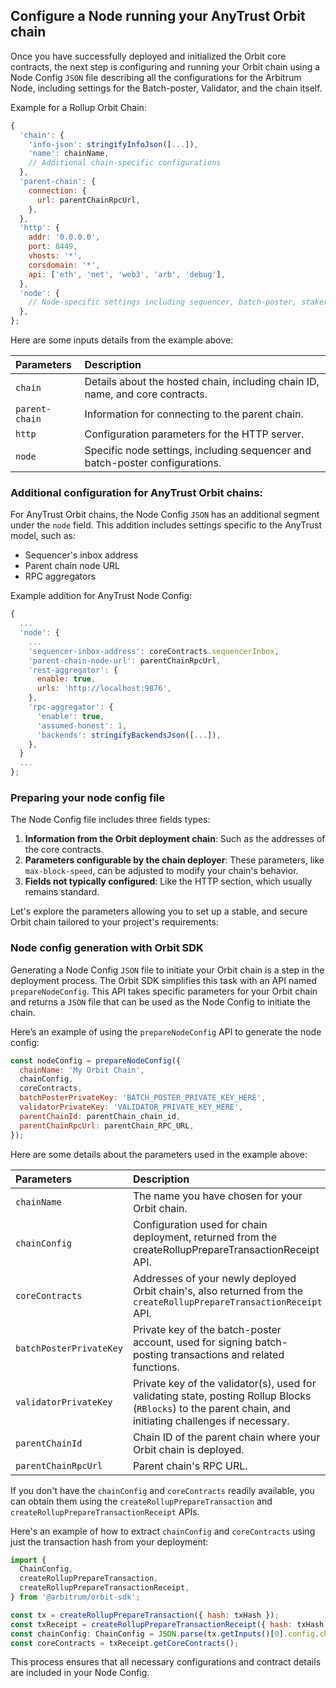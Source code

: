 ## Configure a Node running your AnyTrust Orbit chain

Once you have successfully deployed and initialized the Orbit core contracts, the next step is configuring and running your Orbit chain using a Node Config `JSON` file describing all the configurations for the Arbitrum Node, including settings for the Batch-poster, Validator, and the chain itself.

Example for a Rollup Orbit Chain:

```js
{
  'chain': {
    'info-json': stringifyInfoJson([...]),
    'name': chainName,
    // Additional chain-specific configurations
  },
  'parent-chain': {
    connection: {
      url: parentChainRpcUrl,
    },
  },
  'http': {
    addr: '0.0.0.0',
    port: 8449,
    vhosts: '*',
    corsdomain: '*',
    api: ['eth', 'net', 'web3', 'arb', 'debug'],
  },
  'node': {
    // Node-specific settings including sequencer, batch-poster, staker configurations
  },
};
```

Here are some inputs details from the example above:

| Parameters     | Description                                                                   |
| :------------- | :---------------------------------------------------------------------------- |
| `chain`        | Details about the hosted chain, including chain ID, name, and core contracts. |
| `parent-chain` | Information for connecting to the parent chain.                               |
| `http`         | Configuration parameters for the HTTP server.                                 |
| `node`         | Specific node settings, including sequencer and batch-poster configurations.  |

### Additional configuration for AnyTrust Orbit chains:

For AnyTrust Orbit chains, the Node Config `JSON` has an additional segment under the `node` field. This addition includes settings specific to the AnyTrust model, such as:

- Sequencer's inbox address
- Parent chain node URL
- RPC aggregators

Example addition for AnyTrust Node Config:

```js
{
  ...
  'node': {
    ...
    'sequencer-inbox-address': coreContracts.sequencerInbox,
    'parent-chain-node-url': parentChainRpcUrl,
    'rest-aggregator': {
      enable: true,
      urls: 'http://localhost:9876',
    },
    'rpc-aggregator': {
      'enable': true,
      'assumed-honest': 1,
      'backends': stringifyBackendsJson([...]),
    },
  }
  ...
};
```

### Preparing your node config file

The Node Config file includes three fields types:

1. **Information from the Orbit deployment chain**: Such as the addresses of the core contracts.
2. **Parameters configurable by the chain deployer**: These parameters, like `max-block-speed`, can be adjusted to modify your chain's behavior.
3. **Fields not typically configured**: Like the HTTP section, which usually remains standard.

Let's explore the parameters allowing you to set up a stable, and secure Orbit chain tailored to your project's requirements:

### Node config generation with Orbit SDK

Generating a Node Config `JSON` file to initiate your Orbit chain is a step in the deployment process. The Orbit SDK simplifies this task with an API named `prepareNodeConfig`. This API takes specific parameters for your Orbit chain and returns a `JSON` file that can be used as the Node Config to initiate the chain.

Here’s an example of using the `prepareNodeConfig` API to generate the node config:

```js
const nodeConfig = prepareNodeConfig({
  chainName: 'My Orbit Chain',
  chainConfig,
  coreContracts,
  batchPosterPrivateKey: 'BATCH_POSTER_PRIVATE_KEY_HERE',
  validatorPrivateKey: 'VALIDATOR_PRIVATE_KEY_HERE',
  parentChainId: parentChain_chain_id,
  parentChainRpcUrl: parentChain_RPC_URL,
});
```

Here are some details about the parameters used in the example above:

| Parameters                | Description                                                                                                                                                |
| :------------------------ | :--------------------------------------------------------------------------------------------------------------------------------------------------------- |
| `chainName`               | The name you have chosen for your Orbit chain.                                                                                                             |
| `chainConfig`             | Configuration used for chain deployment, returned from the createRollupPrepareTransactionReceipt API.                                                      |
| `coreContracts`           | Addresses of your newly deployed Orbit chain's, also returned from the `createRollupPrepareTransactionReceipt` API.                                        |
| `batchPosterPrivateKey  ` | Private key of the batch-poster account, used for signing batch-posting transactions and related functions.                                                |
| `validatorPrivateKey`     | Private key of the validator(s), used for validating state, posting Rollup Blocks (`RBlocks`) to the parent chain, and initiating challenges if necessary. |
| `parentChainId`           | Chain ID of the parent chain where your Orbit chain is deployed.                                                                                           |
| `parentChainRpcUrl`       | Parent chain's RPC URL.                                                                                                                                    |

If you don't have the `chainConfig` and `coreContracts` readily available, you can obtain them using the `createRollupPrepareTransaction` and `createRollupPrepareTransactionReceipt` APIs.

Here's an example of how to extract `chainConfig` and `coreContracts` using just the transaction hash from your deployment:

```js
import {
  ChainConfig,
  createRollupPrepareTransaction,
  createRollupPrepareTransactionReceipt,
} from '@arbitrum/orbit-sdk';

const tx = createRollupPrepareTransaction({ hash: txHash });
const txReceipt = createRollupPrepareTransactionReceipt({ hash: txHash });
const chainConfig: ChainConfig = JSON.parse(tx.getInputs()[0].config.chainConfig);
const coreContracts = txReceipt.getCoreContracts();
```

This process ensures that all necessary configurations and contract details are included in your Node Config.
